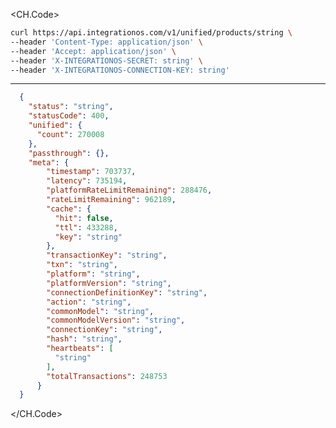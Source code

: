 
<CH.Code>
```bash Example Request
curl https://api.integrationos.com/v1/unified/products/string \
--header 'Content-Type: application/json' \
--header 'Accept: application/json' \
--header 'X-INTEGRATIONOS-SECRET: string' \
--header 'X-INTEGRATIONOS-CONNECTION-KEY: string'
```
---

```json Example Response
  {
    "status": "string",
    "statusCode": 400,
    "unified": {
      "count": 270008
    },
    "passthrough": {},
    "meta": {
        "timestamp": 703737,
        "latency": 735194,
        "platformRateLimitRemaining": 288476,
        "rateLimitRemaining": 962189,
        "cache": {
          "hit": false,
          "ttl": 433288,
          "key": "string"
        },
        "transactionKey": "string",
        "txn": "string",
        "platform": "string",
        "platformVersion": "string",
        "connectionDefinitionKey": "string",
        "action": "string",
        "commonModel": "string",
        "commonModelVersion": "string",
        "connectionKey": "string",
        "hash": "string",
        "heartbeats": [
          "string"
        ],
        "totalTransactions": 248753
      }
  }
```
</CH.Code>
